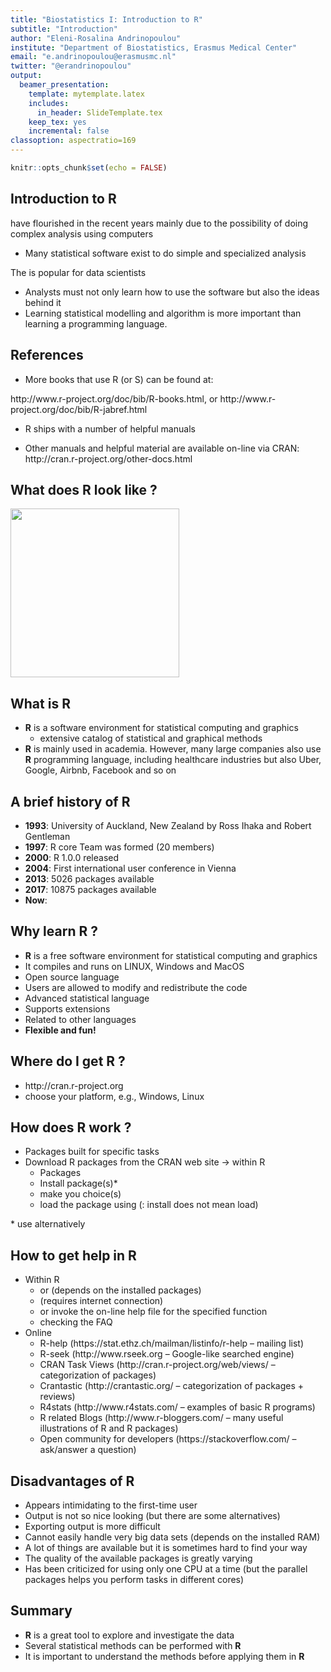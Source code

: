 ```yaml
---
title: "Biostatistics I: Introduction to R"
subtitle: "Introduction"
author: "Eleni-Rosalina Andrinopoulou"
institute: "Department of Biostatistics, Erasmus Medical Center"
email: "e.andrinopoulou@erasmusmc.nl"
twitter: "@erandrinopoulou"
output:
  beamer_presentation:
    template: mytemplate.latex
    includes:
      in_header: SlideTemplate.tex
    keep_tex: yes
    incremental: false
classoption: aspectratio=169
---
```


```r
knitr::opts_chunk$set(echo = FALSE)
```

## Introduction to R

\blue{Statistics} have flourished in the recent years mainly due to the possibility of doing complex analysis using computers

* Many statistical software exist to do simple and specialized analysis
    
\vspace*{0.5cm}    

The \blue{programming language R} is popular for data scientists

* Analysts must not only learn how to use the software but also the ideas behind it
* Learning statistical modelling and algorithm is more important than learning a programming language. 

\vspace*{0.8cm}

\begin{block}{}
The most valuable tool of a modern quantitative researcher is his/her personal computer
\end{block}


<!-- ## Agenda -->

<!-- * \blue{Part A}: General Introduction -->
<!--   - how does the programming language **R** work -->
<!-- * \blue{Part B}: Basic use of **R** -->
<!--   - getting started with a data set, data visualizations -->
<!-- * \blue{Part C}: Programming -->
<!--   - using and writing functions, popular functions which you will later need for the more advanced courses such as **Repeated Measurements (CE08)**, **Bayesian Statistics (CE09)**, **Missing Values in Clinical Research (EP16)**, etc. -->
<!-- * \blue{Part D}: Statistics with **R** -->
<!--   - basic statistical tests, regression analysis -->
<!-- * \blue{Part E}: tools -->
<!--   - some interesting tools for reporting data analyses in a reproducible manner -->


<!-- ## Agenda -->

<!-- * **Part A**: -->
<!--   - What does **R** look like ? -->
<!--   - What is R ? -->
<!--   - A brief history of R -->
<!--   - Why learn R ? -->
<!--   - Where do I get R ? -->
<!--   - How does R work ? -->
<!--   - How to get help in R ? -->
<!--   - Disadvantages of R -->

<!-- ## Agenda   -->

<!-- * **Part B**: -->
<!--   - Using R -->
<!--   - In practice examples -->
<!--   - Basics in R -->
<!--   - Common R objects -->
<!--   - Importing data and saving your work -->
<!--   - Data transformation -->
<!--   - Data exploration -->
<!--   - Data visualization -->
<!--   - Indexing -->


<!-- ## Agenda   -->

<!-- * **Part C**: -->
<!--   - Merging data sets -->
<!--   - Functions -->
<!--   - Loops -->
<!--   - The apply family -->
<!--   - Combine everything we learned -->


<!-- ## Agenda   -->

<!-- * **Part D**: -->
<!--   - Statistical tests -->
<!--   - Regression models -->
<!--   - Dummies, interaction and nonlinear effects -->
<!--   - Survival models -->
<!--   - Visualization of results -->


<!-- ## Agenda   -->

<!-- * **Part E** -->
<!--   - Markdown -->
<!--   - Creating reports -->
  
  
<!-- ## Schedule -->

<!-- * February 24: 10h00 - 13h00, 14h00 - 17h00 -->
<!-- * February 25: 10h00 - 13h00, 14h00 - 17h00 -->
<!-- * February 26: 10h00 - 13h00, 14h00 - 17h00 -->
<!-- * February 27: 10h00 - 13h00, 14h00 - 17h00 -->
  

<!-- ## Exams -->

<!-- * Date: February 28: 14h15 - 17h00 -->

<!-- \vspace*{3ex} -->

<!-- * Format: Assignment -->

<!-- \vspace*{3ex} -->

<!-- * Open-book -->


<!-- ## Structure & Material -->

<!-- * Lectures: slides interchanged with live **R** sessions -->
<!-- * Practicals in-between the lectures  -->
<!--   - you will be asked to perform small and big tasks -->
<!--   - solutions of the practicals available beforehand -->
<!-- * Material -->
<!--   - slides -->
<!--   - **R** code with the output -->
<!--   - **more than what we are going to cover!** -->
  
  
<!-- ## Structure & Material   -->

<!-- * You are welcome to try along -->

<!-- \vspace*{1.5cm} -->

<!-- * You are welcome to interrupt and ask questions -->


## References

* More books that use R (or S) can be found at:

http://www.r-project.org/doc/bib/R-books.html, or
http://www.r-project.org/doc/bib/R-jabref.html

* R ships with a number of helpful manuals 

* Other manuals and helpful material are available on-line via
CRAN: 
http://cran.r-project.org/other-docs.html


## What does R look like ?

![](Introduction_files\\figure-beamer\\SS_R.PNG){ height="270px" }


## What is R

* **R** is a software environment for statistical computing and graphics
  - extensive catalog of statistical and graphical methods

* **R** is mainly used in academia. However, many large companies also use **R** programming language, including healthcare industries but also Uber, Google, Airbnb, Facebook and so on

  

## A brief history of R

* **1993**: University of Auckland, New Zealand by Ross Ihaka and Robert Gentleman
* **1997**: R core Team was formed (20 members)
* **2000**: R 1.0.0 released
* **2004**: First international user conference in Vienna
* **2013**: 5026 packages available
* **2017**: 10875 packages available
* **Now**: \texttt{\blue{nrow(available.packages())}}


## Why learn R ?

* **R** is a free software environment for statistical computing and graphics
* It compiles and runs on LINUX, Windows and MacOS
* Open source language
* Users are allowed to modify and redistribute the code
* Advanced statistical language
* Supports extensions
* Related to other languages
* **Flexible and fun!**
  

## Where do I get R ?
  - http://cran.r-project.org
  - choose your platform, e.g., Windows, Linux
  <!-- - e.g., for Windows: Windows $\rightarrow$ base $\rightarrow$ Download R 3.6.2 for Windows -->
  <!-- - Install . . . -->

  
## How does R work ?

  - Packages built for specific tasks
  - Download R packages from the CRAN web site $\rightarrow$ within R
    + Packages
    + Install package(s)*
    + make you choice(s)
    + load the package using \texttt{\blue{library()}} (\textbf{\textcolor{red}{note}}: install does not mean load)

\vspace*{0.3cm}

\* use alternatively \texttt{\blue{install.packages()}}   
    
## How to get help in R

* Within R 
  - \texttt{\blue{help.search("topic")}} or \texttt{\blue{??"topic"}} (depends on the installed packages)
  - \texttt{\blue{RSiteSearch("topic")}} (requires internet connection)
  - \texttt{\blue{help()}} or \texttt{\blue{?}} invoke the on-line help file for the specified function
  - checking the FAQ
* Online
  - R-help (https://stat.ethz.ch/mailman/listinfo/r-help – mailing list)
  - R-seek (http://www.rseek.org – Google-like searched engine)
  - CRAN Task Views (http://cran.r-project.org/web/views/ – categorization of packages)
  - Crantastic (http://crantastic.org/ – categorization of packages + reviews)
  - R4stats (http://www.r4stats.com/ – examples of basic R programs)
  - R related Blogs (http://www.r-bloggers.com/ – many useful illustrations of R and R packages)
  - Open community for developers (https://stackoverflow.com/ – ask/answer a question)

## Disadvantages of R

* Appears intimidating to the first-time user
* Output is not so nice looking (but there are some alternatives)
* Exporting output is more difficult
* Cannot easily handle very big data sets (depends on the installed RAM)
* A lot of things are available but it is sometimes hard to find your way
* The quality of the available packages is greatly varying
* Has been criticized for using only one CPU at a time (but the parallel packages helps you perform tasks in different cores)

## Summary

* **R** is a great tool to explore and investigate the data
* Several statistical methods can be performed with **R**
* It is important to understand the methods before applying them in **R**

\vspace*{0.9cm}

\begin{block}{How to use}
\textbf{R} uses packages that perform specific tasks
\begin{itemize}
\item Install package only once
\item Load package every time you open \textbf{R}
\end{itemize}
\end{block}

    
